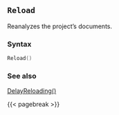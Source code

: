 ## `Reload` {#batch-reload}

Reanalyzes the project's documents.

### Syntax {-}

``` .lua
Reload()
```

### See also {-}

[DelayReloading()](#batch-delayreloading)

{{< pagebreak >}}